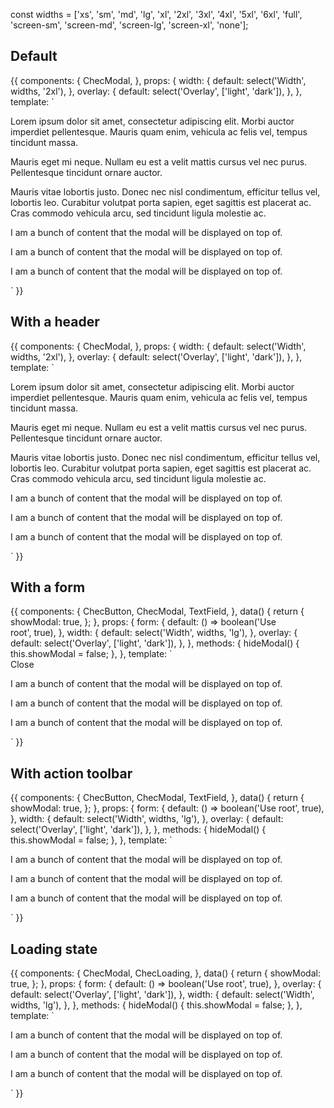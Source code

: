 const widths = ['xs', 'sm', 'md', 'lg', 'xl', '2xl', '3xl', '4xl', '5xl', '6xl', 'full', 'screen-sm', 'screen-md', 'screen-lg', 'screen-xl', 'none'];

<Meta title="Components/Modal" component={ChecModal} />

## Default

<Props of={ChecModal} />

<Preview>
  <Story name="Default">
    {{
      components: {
        ChecModal,
      },
      props: {
        width: {
          default: select('Width', widths, '2xl'),
        },
        overlay: {
          default: select('Overlay', ['light', 'dark']),
        },
      },
      template: `
        <div>
          <ChecModal
            :width="width"
            :overlay="overlay"
          >
            <p>Lorem ipsum dolor sit amet, consectetur adipiscing elit. Morbi auctor imperdiet pellentesque. Mauris quam enim, vehicula ac felis vel, tempus tincidunt massa.</p>
            <p>Mauris eget mi neque. Nullam eu est a velit mattis cursus vel nec purus. Pellentesque tincidunt ornare auctor.</p>
            <p>Mauris vitae lobortis justo. Donec nec nisl condimentum, efficitur tellus vel, lobortis leo. Curabitur volutpat porta sapien, eget sagittis est placerat ac. Cras commodo vehicula arcu, sed tincidunt ligula molestie ac.</p>
          </ChecModal>
          <p class="text-left m-40">I am a bunch of content that the modal will be displayed on top of.</p>
          <p class="text-center m-40">I am a bunch of content that the modal will be displayed on top of.</p>
          <p class="text-right m-40">I am a bunch of content that the modal will be displayed on top of.</p>
        </div>`
    }}
  </Story>
</Preview>

## With a header

<Preview>
  <Story name="Header">
    {{
      components: {
        ChecModal,
      },
      props: {
        width: {
          default: select('Width', widths, '2xl'),
        },
        overlay: {
          default: select('Overlay', ['light', 'dark']),
        },
      },
      template: `
        <div>
          <ChecModal :overlay="overlay" :width="width" header="Modal title">
            <p>Lorem ipsum dolor sit amet, consectetur adipiscing elit. Morbi auctor imperdiet pellentesque. Mauris quam enim, vehicula ac felis vel, tempus tincidunt massa.</p>
            <p>Mauris eget mi neque. Nullam eu est a velit mattis cursus vel nec purus. Pellentesque tincidunt ornare auctor.</p>
            <p>Mauris vitae lobortis justo. Donec nec nisl condimentum, efficitur tellus vel, lobortis leo. Curabitur volutpat porta sapien, eget sagittis est placerat ac. Cras commodo vehicula arcu, sed tincidunt ligula molestie ac.</p>
          </ChecModal>
          <p class="text-left m-40">I am a bunch of content that the modal will be displayed on top of.</p>
          <p class="text-center m-40">I am a bunch of content that the modal will be displayed on top of.</p>
          <p class="text-right m-40">I am a bunch of content that the modal will be displayed on top of.</p>
        </div>`
    }}
  </Story>
</Preview>


## With a form

<Props of={ChecModal} />

<Preview>
  <Story name="With a form">
    {{
      components: {
        ChecButton,
        ChecModal,
        TextField,
      },
      data() {
        return {
          showModal: true,
        };
      },
      props: {
        form: {
          default: () => boolean('Use <form> root', true),
        },
        width: {
          default: select('Width', widths, 'lg'),
        },
        overlay: {
          default: select('Overlay', ['light', 'dark']),
        },
      },
      methods: {
        hideModal() {
          this.showModal = false;
        },
      },
      template: `
        <div class="font-lato">
          <ChecModal :overlay="overlay" :form="form" :width="width" header="Set up your account" v-if="showModal">
            <label class="block mb-4">
              <TextField label="First name" value="Leslie" class="w-full" />
            </label>
            <label class="block mb-4">
              <TextField label="Surname" value="Lawless" class="w-full" />
            </label>
            <label class="block mb-4">
              <TextField label="Email address" value="lezlie@example.com" class="w-full" />
            </label>
            <ChecButton color="primary" class="mt-8 p-0" @click="hideModal" text-only>Close</ChecButton>
          </ChecModal>
          <p class="text-left m-40">I am a bunch of content that the modal will be displayed on top of.</p>
          <p class="text-center m-40">I am a bunch of content that the modal will be displayed on top of.</p>
          <p class="text-right m-40">I am a bunch of content that the modal will be displayed on top of.</p>
        </div>`
    }}
  </Story>
</Preview>

## With action toolbar

<Props of={ChecModal} />

<Preview>
  <Story name="With action toolbar">
    {{
      components: {
        ChecButton,
        ChecModal,
        TextField,
      },
      data() {
        return {
          showModal: true,
        };
      },
      props: {
        form: {
          default: () => boolean('Use <form> root', true),
        },
        width: {
          default: select('Width', widths, 'lg'),
        },
        overlay: {
          default: select('Overlay', ['light', 'dark']),
        },
      },
      methods: {
        hideModal() {
          this.showModal = false;
        },
      },
      template: `
        <div class="font-lato">
          <ChecModal :overlay="overlay" :form="form" :width="width" header="Set up your account" undismissible>
            <label class="block mb-4">
              <TextField label="First name" value="Leslie" class="w-full" />
            </label>
            <label class="block mb-4">
              <TextField label="Surname" value="Lawless" class="w-full" />
            </label>
            <label class="block mb-4">
              <TextField label="Email address" value="lezlie@example.com" class="w-full" />
            </label>
            <template v-slot:toolbar>
              <ChecButton color="primary" text-only class="p-0">
                Cancel
              </ChecButton>
              <ChecButton color="primary">
                Save
              </ChecButton>
            </template>
          </ChecModal>
          <p class="text-left m-40">I am a bunch of content that the modal will be displayed on top of.</p>
          <p class="text-center m-40">I am a bunch of content that the modal will be displayed on top of.</p>
          <p class="text-right m-40">I am a bunch of content that the modal will be displayed on top of.</p>
        </div>`
    }}
  </Story>
</Preview>

## Loading state

<Preview>
  <Story name="With loading state">
    {{
      components: {
        ChecModal,
        ChecLoading,
      },
      data() {
        return {
          showModal: true,
        };
      },
      props: {
        form: {
          default: () => boolean('Use <form> root', true),
        },
        overlay: {
          default: select('Overlay', ['light', 'dark']),
        },
        width: {
          default: select('Width', widths, 'lg'),
        },
      },
      methods: {
        hideModal() {
          this.showModal = false;
        },
      },
      template: `
        <div class="font-lato">
          <ChecModal :overlay="overlay" :form="form" :width="width" header="Set up your account" undismissible>
            <ChecLoading message="Please wait..." />
          </ChecModal>
          <p class="text-left m-40">I am a bunch of content that the modal will be displayed on top of.</p>
          <p class="text-center m-40">I am a bunch of content that the modal will be displayed on top of.</p>
          <p class="text-right m-40">I am a bunch of content that the modal will be displayed on top of.</p>
        </div>`
    }}
  </Story>
</Preview>
